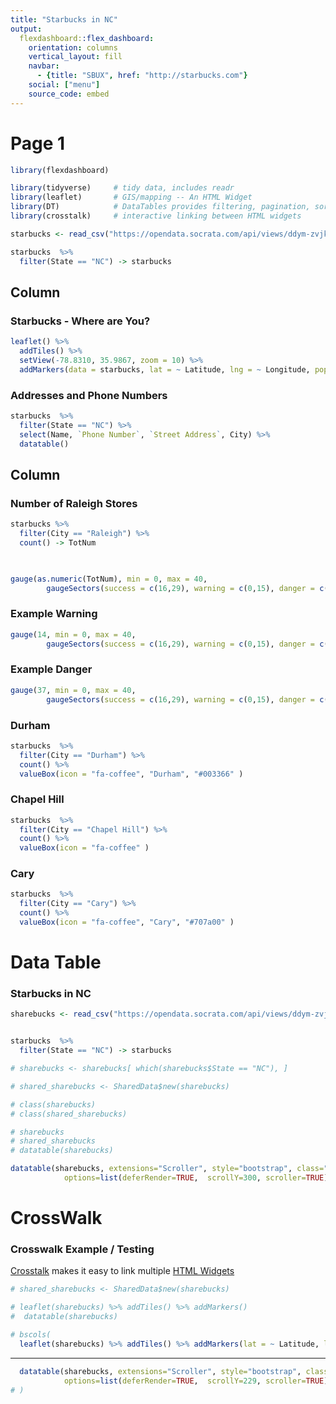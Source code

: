 ```yaml
---
title: "Starbucks in NC"
output: 
  flexdashboard::flex_dashboard:
    orientation: columns
    vertical_layout: fill
    navbar:
      - {title: "SBUX", href: "http://starbucks.com"}
    social: ["menu"]
    source_code: embed
---
```


Page 1
=====================================================================

```r
library(flexdashboard)
```

```r
library(tidyverse)     # tidy data, includes readr
library(leaflet)       # GIS/mapping -- An HTML Widget
library(DT)            # DataTables provides filtering, pagination, sorting, and many other features in the tables.  An HTML Widget
library(crosstalk)     # interactive linking between HTML widgets
```

```r
starbucks <- read_csv("https://opendata.socrata.com/api/views/ddym-zvjk/rows.csv")

starbucks  %>%  
  filter(State == "NC") -> starbucks
```


Column {data-width=650 .tabset .tabset-fade}
-----------------------------------------------------------------------

### Starbucks - Where are You?

```r
leaflet() %>% 
  addTiles() %>% 
  setView(-78.8310, 35.9867, zoom = 10) %>% 
  addMarkers(data = starbucks, lat = ~ Latitude, lng = ~ Longitude, popup = starbucks$Name)
```

### Addresses and Phone Numbers
```r
starbucks  %>%  
  filter(State == "NC") %>% 
  select(Name, `Phone Number`, `Street Address`, City) %>% 
  datatable()
```

Column {data-width=350}
-----------------------------------------------------------------------

### Number of Raleigh Stores

```r
starbucks %>% 
  filter(City == "Raleigh") %>% 
  count() -> TotNum

 

gauge(as.numeric(TotNum), min = 0, max = 40, 
        gaugeSectors(success = c(16,29), warning = c(0,15), danger = c(30,40)))
```
  
### Example Warning
```r
gauge(14, min = 0, max = 40, 
        gaugeSectors(success = c(16,29), warning = c(0,15), danger = c(30,40)))
```


### Example Danger
```r
gauge(37, min = 0, max = 40, 
        gaugeSectors(success = c(16,29), warning = c(0,15), danger = c(30,40)))
```


### Durham

```r
starbucks  %>%  
  filter(City == "Durham") %>% 
  count() %>% 
  valueBox(icon = "fa-coffee", "Durham", "#003366" )
```


### Chapel Hill

```r
starbucks  %>%  
  filter(City == "Chapel Hill") %>% 
  count() %>% 
  valueBox(icon = "fa-coffee" )
```


### Cary

```r
starbucks  %>%  
  filter(City == "Cary") %>% 
  count() %>% 
  valueBox(icon = "fa-coffee", "Cary", "#707a00" )
```


Data Table
==============================================================

### Starbucks in NC

```r

sharebucks <- read_csv("https://opendata.socrata.com/api/views/ddym-zvjk/rows.csv")


starbucks  %>%  
  filter(State == "NC") -> starbucks

# sharebucks <- sharebucks[ which(sharebucks$State == "NC"), ]

# shared_sharebucks <- SharedData$new(sharebucks)

# class(sharebucks)
# class(shared_sharebucks)

# sharebucks
# shared_sharebucks
# datatable(sharebucks)

datatable(sharebucks, extensions="Scroller", style="bootstrap", class="compact", width="100%", 
            options=list(deferRender=TRUE,  scrollY=300, scroller=TRUE))
```

CrossWalk
===================================================

### Crosswalk Example / Testing

[Crosstalk](http://rstudio.github.io/crosstalk/using.html) makes it easy to link multiple [HTML Widgets](http://htmlwidgets.org/)

```r

# shared_sharebucks <- SharedData$new(sharebucks)

# leaflet(sharebucks) %>% addTiles() %>% addMarkers()
#  datatable(sharebucks)

# bscols(
  leaflet(sharebucks) %>% addTiles() %>% addMarkers(lat = ~ Latitude, lng = ~ Longitude)
```

------------------------------------

```r
  datatable(sharebucks, extensions="Scroller", style="bootstrap", class="compact", width="100%", 
            options=list(deferRender=TRUE,  scrollY=229, scroller=TRUE))
# )
```

